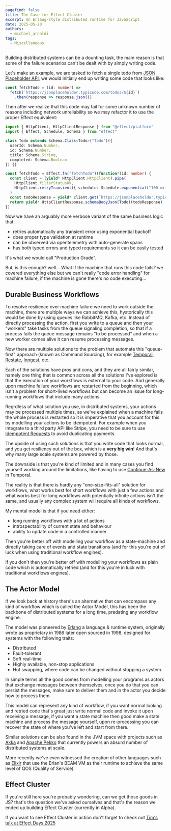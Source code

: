 ```yaml
---
pagefind: false
title: The Case for Effect Cluster
excerpt: An Erlang-style distributed runtime for JavaScript 
date: 2025-05-20
authors:
  - michael_arnaldi
tags:
  - Miscellaneous
---
```



Building distributed systems can be a dounting task, the main reason is that some of the failure scenarios can't be dealt with by simply writing code.

Let's make an example, we are tasked to fetch a single todo from <a href="https://jsonplaceholder.typicode.com/" target="_blank">JSON Placeholder API</a>, we would initially end up writing some code that looks like:

```ts twoslash
const fetchTodo = (id: number) => 
  fetch(`https://jsonplaceholder.typicode.com/todos/${id}`)
    .then(response => response.json())
```

Then after we realize that this code may fail for some unknown number of reasons including network unreliability so we may refactor it to use the proper Effect equivalent:

```ts twoslash
import { HttpClient, HttpClientResponse } from "@effect/platform"
import { Effect, Schedule, Schema } from "effect"

class Todo extends Schema.Class<Todo>("Todo")({
  userId: Schema.Number,
  id: Schema.Number,
  title: Schema.String,
  completed: Schema.Boolean
}) {}

const fetchTodo = Effect.fn("fetchTodo")(function*(id: number) {
  const client = (yield* HttpClient.HttpClient).pipe(
    HttpClient.filterStatusOk,
    HttpClient.retryTransient({ schedule: Schedule.exponential("100 millis") })
  )
  const todoResponse = yield* client.get(`https://jsonplaceholder.typicode.com/todos/${id}`)
  return yield* HttpClientResponse.schemaBodyJson(Todo)(todoResponse)
})
```

Now we have an arguably more verbose variant of the same business logic that:

- retries automatically any transient error using exponential backoff
- does proper type validation at runtime
- can be observed via opentelemetry with auto-generate spans
- has both typed errors and typed requirements so it can be easily tested

It's what we would call "Production Grade".

But, is this enough? well... What if the machine that runs this code fails? we covered everything else but we can't really "code error handling" for machine failure, if the machine is gone there's no code executing...

## Durable Business Workflows

To resolve resilience over machine failure we need to work outside the machine, there are multiple ways we can achieve this, hystorically this would be done by using queues like RabbitMQ, Kafka, etc. Instead of directly processing the action, first you write to a queue and then your "workers" take tasks from the queue signaling completion, so that if a process fails the queue message remains "to be processed" and when a new worker comes alive it can resume processing messages.

Now there are multiple solutions to the problem that automate this "queue-first" approach (known as Command Sourcing), for example <a href="https://temporal.io/" target="_blank">Temporal</a>, <a href="https://restate.dev/" target="_blank">Restate</a>, <a href="https://www.inngest.com/" target="_blank">Inngest</a>, etc.

Each of the solutions have pros and cons, and they are all fairly similar, namely one thing that is common across all the solutions I've explored is that the execution of your workflows is external to your code. And generally upon machine failure workflows are restarted from the beginning, which isn't a problem for short-lived workflows but can become an issue for long-running workflows that include many actions.

<Aside type="note" title="At-Least-Once Delivery & Idempotency">
  Regrdless of what solution you use, in distributed systems, your actions may be processed multiple times, as we've explained when a machine fails the whole process is restarted so it is imperative that you account for this by modelling your actions to be idempotent. For example when you integrate to a third party API like Stripe, you need to be sure to use <a href="https://docs.stripe.com/api/idempotent_requests" target="_blank">Idempotent Requests</a> to avoid duplicating payments 
</Aside>

The upside of using such solutions is that you write code that looks normal, and you get resiliency out of the box, which is a **very big win**! And that's why many large scale systems are powered by those.

The downside is that you're kind of limited and in many cases you find yourself working around the limitations, like having to use <a href="https://docs.temporal.io/workflow-execution/continue-as-new" target="_blank">Continue-As-New</a> in Temporal.

The reality is that there is hardly any "one-size-fits-all" solution for workflows, what works best for short workflows with just a few actions and what works best for long workflows with potentially infinite actions isn't the same, and usually any complex system will require all kinds of workflows.

My mental model is that if you need either:
- long running workflows with a lot of actions
- introspectability of current state and behaviour
- ability to update code in a controlled manner

Then you're better off with modelling your workflow as a state-machine and directly taking care of events and state transitions (and for this you're out of luck when using traditional workflow engines).

If you don't then you're better off with modelling your workflows as plain code which is automatically retried (and for this you're in luck with traditional workflows engines).

## The Actor Model

If we look back at history there's an alternative that can encompass any kind of workflow which is called the Actor Model, this has been the backbone of distributed systems for a long time, predating any workflow engine.

The model was pioneered by <a href="https://en.wikipedia.org/wiki/Erlang_(programming_language)" target="_blank">Erlang</a> a language & runtime system, originally wrote as proprietary in 1986 later open sourced in 1998, designed for systems with the following traits:

- Distributed
- Fault-tolerant
- Soft real-time
- Highly available, non-stop applications
- Hot swapping, where code can be changed without stopping a system.

In simple terms all the good comes from modelling your programs as actors that exchange messages between themselves, once you do that you can persist the messages, make sure to deliver them and in the actor you decide how to process them.

This model can represent any kind of workflow, if you want normal looking and retried code that's great just write normal code and invoke it upon receiving a message, if you want a state machine then good make a state machine and process the message yourself, upon re-processing you can recover the state of where you've left and start from there.

Similar solutions can be also found in the JVM space with projects such as <a href="https://akka.io/" target="_blank">Akka</a> and <a href="https://pekko.apache.org/" target="_blank">Apache Pekko</a> that currently powers an absurd number of distributed systems at scale.

More recently we've even witnessed the creation of other languages such as <a href="https://elixir-lang.org/" target="_blank">Elixir</a> that use the Erlan's BEAM VM as their runtime to achieve the same level of QOS (Quality of Service).

## Effect Cluster

If you're still here you're probably wondering, can we get those goods in JS? that's the question we've asked ourselves and that's the reason we ended up building Effect Cluster (currently in Alpha).

If you want to see Effect Cluster in action don't forget to check out <a href="https://www.youtube.com/watch?v=4lEDdMuTDJg" target="_blank">Tim's talk at Effect Days 2025</a>